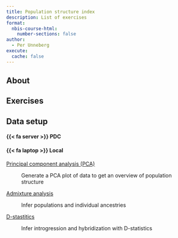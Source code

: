 ```yaml
---
title: Population structure index
description: List of exercises
format:
  nbis-course-html:
    number-sections: false
author:
  - Per Unneberg
execute:
  cache: false
---
```


## About

## Exercises

:::{.callout-note collapse=true}

## Data setup

:::{.panel-tabset}

#### {{< fa server >}} PDC

#### {{< fa laptop >}} Local

:::

:::

[Principal component analysis (PCA)](pca.qmd)

: Generate a PCA plot of data to get an overview of population
  structure

[Admixture analysis](admixture.qmd)

: Infer populations and individual ancestries

[D-stastitics](dstats.qmd)

: Infer introgression and hybridization with D-statistics
